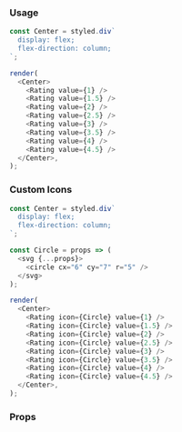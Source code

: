 ### Usage

```javascript reactLive=true state=true
const Center = styled.div`
  display: flex;
  flex-direction: column;
`;

render(
  <Center>
    <Rating value={1} />
    <Rating value={1.5} />
    <Rating value={2} />
    <Rating value={2.5} />
    <Rating value={3} />
    <Rating value={3.5} />
    <Rating value={4} />
    <Rating value={4.5} />
  </Center>,
);
```

### Custom Icons

```javascript reactLive=true state=true
const Center = styled.div`
  display: flex;
  flex-direction: column;
`;

const Circle = props => (
  <svg {...props}>
    <circle cx="6" cy="7" r="5" />
  </svg>
);

render(
  <Center>
    <Rating icon={Circle} value={1} />
    <Rating icon={Circle} value={1.5} />
    <Rating icon={Circle} value={2} />
    <Rating icon={Circle} value={2.5} />
    <Rating icon={Circle} value={3} />
    <Rating icon={Circle} value={3.5} />
    <Rating icon={Circle} value={4} />
    <Rating icon={Circle} value={4.5} />
  </Center>,
);
```

### Props

<PropsTable component="Rating" platform="web" />
